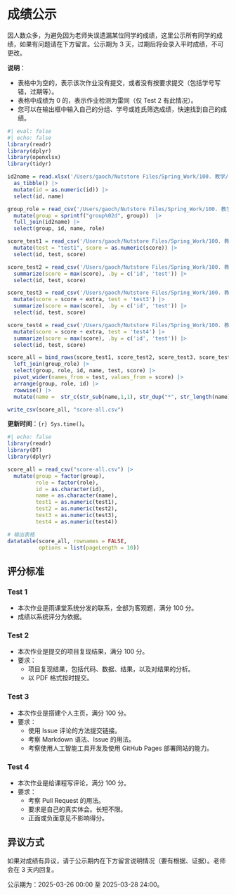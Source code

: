 # 成绩公示

因人数众多，为避免因为老师失误遗漏某位同学的成绩，这里公示所有同学的成绩，如果有问题请在下方留言。公示期为 3 天，过期后将会录入平时成绩，不可更改。

**说明**：

- 表格中为空的，表示该次作业没有提交，或者没有按要求提交（包括学号写错，过期等）。
- 表格中成绩为 0 的，表示作业检测为雷同（仅 Test 2 有此情况）。
- 您可以在输出框中输入自己的分组、学号或姓氏筛选成绩，快速找到自己的成绩。

```r
#| eval: false
#| echo: false
library(readr)
library(dplyr)
library(openxlsx)
library(tidyr)

id2name = read.xlsx('/Users/gaoch/Nutstore Files/Spring_Work/100. 教学/2025-03-06 D2RS教学记录/2025-02-21 课堂分组情况/list-of-student.xlsx') |> 
  as_tibble() |> 
  mutate(id = as.numeric(id)) |>
  select(id, name)

group_role = read_csv('/Users/gaoch/Nutstore Files/Spring_Work/100. 教学/2025-03-06 D2RS教学记录/2025-02-21 课堂分组情况/group-role.csv') |> 
  mutate(group = sprintf("group%02d", group))  |> 
  full_join(id2name) |> 
  select(group, id, name, role)

score_test1 = read_csv('/Users/gaoch/Nutstore Files/Spring_Work/100. 教学/2025-03-06 D2RS教学记录/2025-03-06 D2RS-Test1/score-test1.csv') |> 
  mutate(test = "test1", score = as.numeric(score)) |> 
  select(id, test, score)

score_test2 = read_csv('/Users/gaoch/Nutstore Files/Spring_Work/100. 教学/2025-03-06 D2RS教学记录/2025-03-17 D2RS-Test2-reproducible/score-tes2.csv') |> 
  summarize(score = max(score), .by = c('id', 'test')) |>
  select(id, test, score)

score_test3 = read_csv('/Users/gaoch/Nutstore Files/Spring_Work/100. 教学/2025-03-06 D2RS教学记录/2025-03-24 D2RS-Test3-homepage/score-test3.csv') |> 
  mutate(score = score + extra, test = 'test3') |> 
  summarize(score = max(score), .by = c('id', 'test')) |>
  select(id, test, score)

score_test4 = read_csv('/Users/gaoch/Nutstore Files/Spring_Work/100. 教学/2025-03-06 D2RS教学记录/2025-03-25 D2RS-Test4-comments/score-test4.csv') |> 
  mutate(score = score + extra, test = 'test4') |>
  summarize(score = max(score), .by = c('id', 'test')) |>
  select(id, test, score)

score_all = bind_rows(score_test1, score_test2, score_test3, score_test4) |> 
  left_join(group_role) |> 
  select(group, role, id, name, test, score) |> 
  pivot_wider(names_from = test, values_from = score) |>
  arrange(group, role, id) |> 
  rowwise() |>
  mutate(name =  str_c(str_sub(name,1,1), str_dup("*", str_length(name)-1)))

write_csv(score_all, "score-all.csv")
```


**更新时间**：`{r} Sys.time()`。

```r
#| echo: false
library(readr)
library(DT)
library(dplyr)

score_all = read_csv("score-all.csv") |> 
  mutate(group = factor(group),
         role = factor(role),
         id = as.character(id),
         name = as.character(name),
         test1 = as.numeric(test1),
         test2 = as.numeric(test2),
         test3 = as.numeric(test3),
         test4 = as.numeric(test4))

# 输出表格
datatable(score_all, rownames = FALSE, 
          options = list(pageLength = 10))
```


## 评分标准

### Test 1

- 本次作业是雨课堂系统分发的联系，全部为客观题，满分 100 分。
- 成绩以系统评分为依据。

### Test 2

- 本次作业是提交的项目复现结果，满分 100 分。
- 要求：
  - 项目复现结果，包括代码、数据、结果，以及对结果的分析。
  - 以 PDF 格式按时提交。

### Test 3

- 本次作业是搭建个人主页，满分 100 分。
- 要求：
  - 使用 Issue 评论的方法提交链接。
  - 考察 Markdown 语法、Issue 的用法。
  - 考察使用人工智能工具开发及使用 GitHub Pages 部署网站的能力。

### Test 4

- 本次作业是给课程写评论，满分 100 分。
- 要求：
  - 考察 Pull Request 的用法。
  - 要求是自己的真实体会。长短不限。
  - 正面或负面意见不影响得分。

## 异议方式

如果对成绩有异议，请于公示期内在下方留言说明情况（要有根据、证据）。老师会在 3 天内回复。

公示期为：2025-03-26 00:00 至 2025-03-28 24:00。
